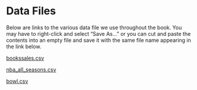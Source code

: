 # Data Files {#sec-datafiles}

Below are links to the various data file we use throughout the book. You may have to right-click and select "Save As..." or you can cut and paste the contents into an empty file and save it with the same file name appearing in the link below.

[bookssales.csv](https://raw.githubusercontent.com/cluhmann/statslab/main/data/booksales.csv)

[nba_all_seasons.csv](https://raw.githubusercontent.com/cluhmann/statslab/main/data/nba_all_seasons.csv)

[bowl.csv](https://raw.githubusercontent.com/cluhmann/statslab/main/data/bowl.csv)